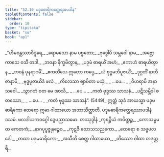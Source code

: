 ```yaml
---
title: "52.10 ပဒုမဓာရိကတ္ထေရအပဒါန"
tableOfContents: false
sidebar:
  order: 10
type: "tipitaka"
basket: "su"
book: "ap1"
---
```



<DynamicBreadcrumb />

<Division number="78" book="ap1" e="ch" v="20" p="435">

<Paragraph number="6786" type="verses" book="ap1">
_“ဟိမဝန္တဿာဝိဒူရေ,_  
_ရောမသော နာမ ပဗ္ဗတော;_  
_ဗုဒ္ဓေါပိ သမ္ဘဝေါ နာမ,_  
_အဗ္ဘောကာသေ ဝသီ တဒါ._  

</Paragraph>

</Division>
<Division number="79" book="ap1" e="ch" v="20" p="435">

<Paragraph number="6787" type="verses" book="ap1">
_ဘဝနာ နိက္ခမိတွာန,_  
_ပဒုမံ ဓာရယိံ အဟံ;_  
_ဧကာဟံ ဓာရယိတွာန,_  
_ဘဝနံ ပုနရာဂမိံ._  

</Paragraph>

</Division>
<Division number="80" book="ap1" e="ch" v="20" p="435">

<Paragraph number="6788" type="verses" book="ap1">
_ဧကတိံသေ ဣတော ကပ္ပေ,_  
_ယံ ဗုဒ္ဓမဘိပူဇယိံ;_  
_ဒုဂ္ဂတိံ နာဘိဇာနာမိ,_  
_ဗုဒ္ဓပူဇာယိဒံ ဖလံ._  

</Paragraph>

</Division>
<Division number="81" book="ap1" e="ch" v="20" p="435">

<Paragraph number="6789" type="verses" book="ap1">
_ကိလေသာ ဈာပိတာ မယှံ,_  
_ …ပေ… _  
_ဝိဟရာမိ အနာသဝေါ._  

</Paragraph>

</Division>
<Division number="82" book="ap1" e="ch" v="20" p="435">

<Paragraph number="6790" type="verses" book="ap1">
_သွာဂတံ ဝတ မေ အာသိ,_  
_ …ပေ… _  
_ကတံ ဗုဒ္ဓဿ သာသနံ._  

</Paragraph>

</Division>
<Division number="83" book="ap1" e="ch" v="20" p="435">

<Paragraph number="6791" type="verses" book="ap1">
_ပဋိသမ္ဘိဒါ စတဿော,_  
_ …ပေ… _  
_ကတံ ဗုဒ္ဓဿ သာသနံ”. (5449)_  

</Paragraph>

<Paragraph number="6792" book="ap1">
ဣတ္ထံ သုဒံ အာယသ္မာ ပဒုမဓာရိကော ထေရော ဣမာ ဂါထာယော အဘာသိတ္ထာတိ.

</Paragraph>
</Division>

<Paragraph number="6793" type="center" book="ap1">
ပဒုမဓာရိကတ္ထေရဿာပဒါနံ ဒသမံ.



</Paragraph>

<Paragraph number="6794" type="center" book="ap1">
ဖလဒါယကဝဂ္ဂေါ ဒွေပညာသမော.



</Paragraph>

<Paragraph number="6795" type="center" book="ap1">
တဿုဒ္ဒါနံ


</Paragraph>

<Paragraph number="6796" type="verses" book="ap1">
_ကုရဉ္စိယံ ကပိတ္ထဉ္စ,_  
_ကောသမ္ဗမထ ကေတကံ;_  
_နာဂပုပ္ဖဇ္ဇုနဉ္စေဝ,_  
_ကုဋဇီ ဃောသသညကော._  

</Paragraph>

<Paragraph number="6797" type="verses" book="ap1">
_ထေရော စ သဗ္ဗဖလဒေါ,_  
_တထာ ပဒုမဓာရိကော;_  
_အသီတိ စေတ္ထ ဂါထာယော,_  
_တိဿော ဂါထာ တဒုတ္တရိ._
</Paragraph>